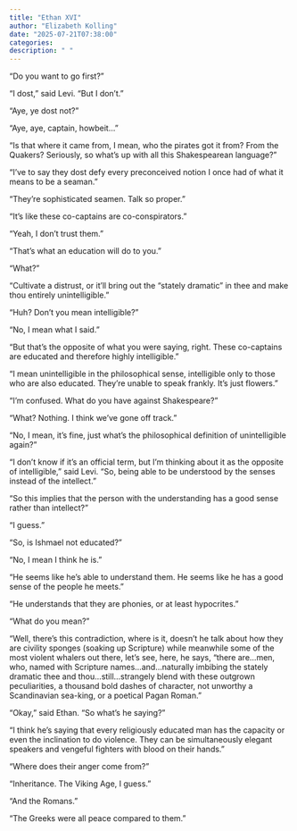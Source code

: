 ```yaml
---
title: "Ethan XVI"
author: "Elizabeth Kolling"
date: "2025-07-21T07:38:00"
categories: 
description: " "
---
```



“Do you want to go first?”

“I dost,” said Levi. "But I don't."

“Aye, ye dost not?”

“Aye, aye, captain, howbeit...” 

“Is that where it came from, I mean, who the pirates got it from? From the Quakers? Seriously, so what’s up with all this Shakespearean language?”

“I’ve to say they dost defy every preconceived notion I once had of what it means to be a seaman.” 

“They’re sophisticated seamen. Talk so proper.” 

“It’s like these co-captains are co-conspirators.” 

“Yeah, I don’t trust them.” 

“That’s what an education will do to you.” 

“What?”

“Cultivate a distrust, or it’ll bring out the “stately dramatic” in thee and make thou entirely unintelligible.” 

“Huh? Don’t you mean intelligible?”

“No, I mean what I said.”

“But that’s the opposite of what you were saying, right. These co-captains are educated and therefore highly intelligible.”

“I mean unintelligible in the philosophical sense, intelligible only to those who are also educated. They're unable to speak frankly. It's just flowers.”

“I’m confused. What do you have against Shakespeare?” 

“What? Nothing. I think we’ve gone off track.”

“No, I mean, it’s fine, just what’s the philosophical definition of unintelligible again?”

“I don’t know if it’s an official term, but I’m thinking about it as the opposite of intelligible,” said Levi. “So, being able to be understood by the senses instead of the intellect.” 

“So this implies that the person with the understanding has a good sense rather than intellect?”

“I guess.”

“So, is Ishmael not educated?”

“No, I mean I think he is.” 

“He seems like he’s able to understand them. He seems like he has a good sense of the people he meets.”

“He understands that they are phonies, or at least hypocrites.”

“What do you mean?”

“Well, there’s this contradiction, where is it, doesn’t he talk about how they are civility sponges (soaking up Scripture) while meanwhile some of the most violent whalers out there, let’s see, here, he says, “there are…men, who, named with Scripture names…and…naturally imbibing the stately dramatic thee and thou…still…strangely blend with these outgrown peculiarities, a thousand bold dashes of character, not unworthy a Scandinavian sea-king, or a poetical Pagan Roman.” 

“Okay,” said Ethan. “So what’s he saying?” 

“I think he’s saying that every religiously educated man has the capacity or even the inclination to do violence. They can be simultaneously elegant speakers and vengeful fighters with blood on their hands.”

“Where does their anger come from?” 

“Inheritance. The Viking Age, I guess.” 

“And the Romans.”

“The Greeks were all peace compared to them.”